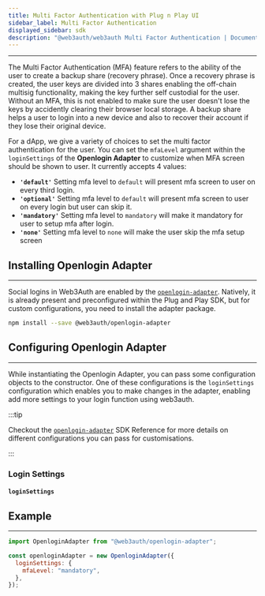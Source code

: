 ```yaml
---
title: Multi Factor Authentication with Plug n Play UI
sidebar_label: Multi Factor Authentication
displayed_sidebar: sdk
description: "@web3auth/web3auth Multi Factor Authentication | Documentation - Web3Auth"
---
```



---

The Multi Factor Authentication (MFA) feature refers to the ability of the user to create a backup share (recovery phrase). Once a recovery phrase is
created, the user keys are divided into 3 shares enabling the off-chain multisig functionality, making the key further self custodial for the user.
Without an MFA, this is not enabled to make sure the user doesn't lose the keys by accidently clearing their browser local storage. A backup share
helps a user to login into a new device and also to recover their account if they lose their original device.

For a dApp, we give a variety of choices to set the multi factor authentication for the user. You can set the `mfaLevel` argument within the
`loginSettings` of the **Openlogin Adapter** to customize when MFA screen should be shown to user. It currently accepts 4 values:

- **`'default'`** Setting mfa level to `default` will present mfa screen to user on every third login.
- **`'optional'`** Setting mfa level to `default` will present mfa screen to user on every login but user can skip it.
- **`'mandatory'`** Setting mfa level to `mandatory` will make it mandatory for user to setup mfa after login.
- **`'none'`** Setting mfa level to `none` will make the user skip the mfa setup screen

## Installing Openlogin Adapter

---

Social logins in Web3Auth are enabled by the [`openlogin-adapter`](/sdk/web/openlogin). Natively, it is already present and preconfigured within the
Plug and Play SDK, but for custom configurations, you need to install the adapter package.

```bash npm2yarn
npm install --save @web3auth/openlogin-adapter
```

## Configuring Openlogin Adapter

---

While instantiating the Openlogin Adapter, you can pass some configuration objects to the constructor. One of these configurations is the
`loginSettings` configuration which enables you to make changes in the adapter, enabling add more settings to your login function using web3auth.

:::tip

Checkout the [`openlogin-adapter`](/sdk/web/openlogin) SDK Reference for more details on different configurations you can pass for customisations.

:::

### Login Settings

#### `loginSettings`

<OpenloginLoginParams />

## Example

---

```js
import OpenloginAdapter from "@web3auth/openlogin-adapter";

const openloginAdapter = new OpenloginAdapter({
  loginSettings: {
    mfaLevel: "mandatory",
  },
});
```
